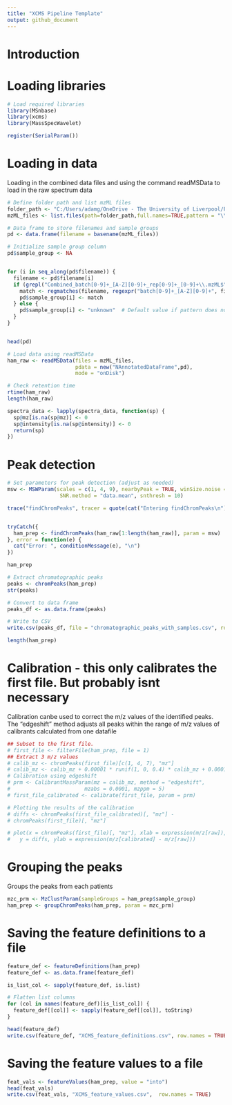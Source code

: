 ---
title: "XCMS Pipeline Template"
output: github_document
---
# Introduction 

# Loading libraries
```{R}
# Load required libraries
library(MSnbase)
library(xcms)
library(MassSpecWavelet)

register(SerialParam())
```

# Loading in data
Loading in the combined data files and using the command readMSData to load in the raw spectrum data
```{R}

# Define folder path and list mzML files
folder_path <- "C:/Users/adamg/OneDrive - The University of Liverpool/Project Work/BenchMarkingData/Combined mzML Datafiles"
mzML_files <- list.files(path=folder_path,full.names=TRUE,pattern = "\\.mzML$")

# Data frame to store filenames and sample groups
pd <- data.frame(filename = basename(mzML_files))

# Initialize sample group column
pd$sample_group <- NA


for (i in seq_along(pd$filename)) {
  filename <- pd$filename[i]
  if (grepl("Combined_batch[0-9]+_[A-Z][0-9]+_rep[0-9]+_[0-9]+\\.mzML$", filename)) {
    match <- regmatches(filename, regexpr("batch[0-9]+_[A-Z][0-9]+", filename))
    pd$sample_group[i] <- match
  } else {
    pd$sample_group[i] <- "unknown"  # Default value if pattern does not match
  }
}


head(pd)

# Load data using readMSData
ham_raw <- readMSData(files = mzML_files, 
                      pdata = new("NAnnotatedDataFrame",pd),
                      mode = "onDisk")

# Check retention time
rtime(ham_raw)
length(ham_raw)
```


```{R}
spectra_data <- lapply(spectra_data, function(sp) {
  sp@mz[is.na(sp@mz)] <- 0
  sp@intensity[is.na(sp@intensity)] <- 0
  return(sp)
})
```
# Peak detection 
```{R}
# Set parameters for peak detection (adjust as needed)
msw <- MSWParam(scales = c(1, 4, 9), nearbyPeak = TRUE, winSize.noise = 500,
                 SNR.method = "data.mean", snthresh = 10)

trace("findChromPeaks", tracer = quote(cat("Entering findChromPeaks\n")), print = FALSE)


tryCatch({
  ham_prep <- findChromPeaks(ham_raw[1:length(ham_raw)], param = msw)
}, error = function(e) {
  cat("Error: ", conditionMessage(e), "\n")
})

ham_prep

# Extract chromatographic peaks
peaks <- chromPeaks(ham_prep)
str(peaks)

# Convert to data frame
peaks_df <- as.data.frame(peaks)

# Write to CSV
write.csv(peaks_df, file = "chromatographic_peaks_with_samples.csv", row.names = FALSE)

length(ham_prep)
```




# Calibration - this only calibrates the first file. But probably isnt necessary 
Calibration canbe used to correct the m/z values of the identified peaks.
The "edgeshift" method adjusts all peaks within the range of m/z values of calibrants calculated from one datafile
```{R}
## Subset to the first file.
# first_file <- filterFile(ham_prep, file = 1)
## Extract 3 m/z values
# calib_mz <- chromPeaks(first_file)[c(1, 4, 7), "mz"]
# calib_mz <- calib_mz + 0.00001 * runif(1, 0, 0.4) * calib_mz + 0.0001
# Calibration using edgeshift
# prm <- CalibrantMassParam(mz = calib_mz, method = "edgeshift",
#                        mzabs = 0.0001, mzppm = 5)
# first_file_calibrated <- calibrate(first_file, param = prm)

# Plotting the results of the calibration 
# diffs <- chromPeaks(first_file_calibrated)[, "mz"] -
# chromPeaks(first_file)[, "mz"]

# plot(x = chromPeaks(first_file)[, "mz"], xlab = expression(m/z[raw]),
#   y = diffs, ylab = expression(m/z[calibrated] - m/z[raw]))
```

# Grouping the peaks
Groups the peaks from each patients 
```{R}
mzc_prm <- MzClustParam(sampleGroups = ham_prep$sample_group)
ham_prep <- groupChromPeaks(ham_prep, param = mzc_prm)
```

# Saving the feature definitions to a file 
```{R}
feature_def <- featureDefinitions(ham_prep)
feature_def <- as.data.frame(feature_def)

is_list_col <- sapply(feature_def, is.list)

# Flatten list columns
for (col in names(feature_def)[is_list_col]) {
  feature_def[[col]] <- sapply(feature_def[[col]], toString)
}

head(feature_def)
write.csv(feature_def, "XCMS_feature_definitions.csv", row.names = TRUE)

```

# Saving the feature values to a file 
```{R}
feat_vals <- featureValues(ham_prep, value = "into")
head(feat_vals)
write.csv(feat_vals, "XCMS_feature_values.csv",  row.names = TRUE)

```